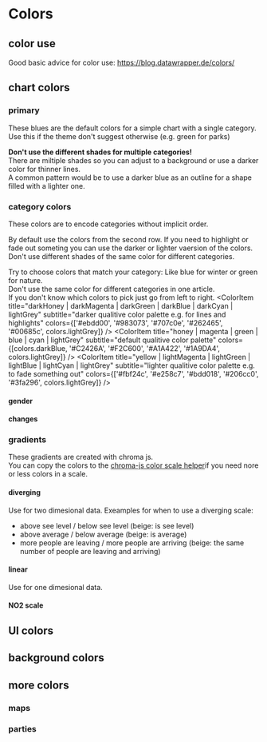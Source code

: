 

<Meta title="I Styleguide/1 Colors" />

# Colors

## color use

Good basic advice for color use: https://blog.datawrapper.de/colors/

## chart colors

### primary

These blues are the default colors for a simple chart with a single category.  
Use this if the theme don't suggest otherwise (e.g. green for parks)

**Don't use the different shades for multiple categories!**  
There are miltiple shades so you can adjust to a background 
or use a darker color for thinner lines.  
A common pattern would be to use a darker blue as an outline for a shape filled with a lighter one.

<ColorPalette>
  <ColorItem
    title="darkBlue | blue | lightBlue"
    subtitle="default color for single color chart"
    colors={['#262465', colors.darkBlue, '#206cc0']}
  />
</ColorPalette>

### category colors

These colors are to encode categories without implicit order.

By default use the colors from the second row. 
If you need to highlight or fade out someting you can use
the darker or lighter vaersion of the colors.  
Don't use different shades of the same color for different categories.

Try to choose colors that match your category: Like blue for winter or green for nature.  
Don't use the same color for different categories in one article.  
If you don't know which colors to pick just go from left to right.
<ColorPalette>
  <ColorItem
    title="darkHoney | darkMagenta | darkGreen | darkBlue | darkCyan | lightGrey"
    subtitle="darker qualitive color palette e.g. for lines and highlights"
    colors={['#ebdd00', '#983073', '#707c0e', '#262465', '#00685c', colors.lightGrey]} />
  <ColorItem
    title="honey | magenta | green | blue | cyan | lightGrey"
    subtitle="default qualitive color palette"
    colors={[colors.darkBlue, '#C2426A', '#F2C600', '#A1A422', '#1A9DA4', colors.lightGrey]} />
  <ColorItem
    title="yellow | lightMagenta | lightGreen | lightBlue | lightCyan | lightGrey"
    subtitle="lighter qualitive color palette e.g. to fade something out"
    colors={['#fbf24c', '#e258c7', '#bdd018', '#206cc0', '#3fa296', colors.lightGrey]} />
</ColorPalette>

<ColorPalette>
  <h4>gender</h4>
  <ColorItem title="coral | blueGrey" subtitle="female | male" colors={['#FF6559', '#00685c', '#A3469B']} />
  <h4>changes</h4>
  <ColorItem title="orange | darkBeige | coldBlue" subtitle="increase | unchanged |  decrease" colors={['#fa9d1e', colors.darkBeige, colors.lightBlue]} />
</ColorPalette>


### gradients

These gradients are created with chroma js.  
You can copy the colors to the [chroma-js color scale helper](https://gka.github.io/palettes/#/11|s|fa9d1e,dfded2,3fbaed|ffffe0,ff005e,93003a|0|0)if you need
nore or less colors in a scale.

#### diverging

Use for two dimesional data. Exeamples for when to use a diverging scale:
  - above see level / below see level (beige: is see level)
  - above average / below average (beige: is average)
  - more people are leaving / more people are arriving (beige: the same number of people are leaving and arriving) 

<ColorPalette>
  <ColorItem title="changes" subtitle="from increase over unchanged to decrease" colors={Chroma.scale(['#fa9d1e', colors.beige, colors.lightBlue]).colors(13)} />
  <ColorItem title="darkCyan | cyan | beige | honey | darkHoney" subtitle="diverging scale" colors={Chroma.scale(['#008373', '#3fa296', colors.beige, '#fad700', adjustHue(-2, '#ebb600')]).mode('lab').colors(13)} />
  <ColorItem title="darkGreen | green | beige | magenta | darkMagenta" subtitle="diverging scale" colors={Chroma.scale(['#707c0e', '#8da914', colors.beige, '#be3ca5', '#983073']).mode('lab').colors(13)} />
</ColorPalette>

#### linear

Use for one dimesional data.

<ColorPalette>
  <ColorItem title="cyan-blue-scale" subtitle="linear scale" colors={Chroma.scale([lighten(0.1, colors.beige), tint(0.3, '#008373'), shade(0.1, '#206cc0'), '#262465', darken(0.1, '#262465')]).correctLightness().mode('lab').colors(13)} />
  <ColorItem title="yellow-green-scale" subtitle="linear scale" colors={Chroma.scale([mix(0.2, lighten(0.1, colors.beige), lighten(0.3, '#fbf24c')), lighten(0.27, '#f7e900'),  darken(0, adjustHue(0, '#707c0e')), darken(0.13, '#707c0e')]).correctLightness().mode('lab').colors(13)} />
  <ColorItem title="yellow-magenta-scale" subtitle="linear scale" colors={Chroma.scale([mix(0.1, lighten(0.1, colors.beige), lighten(0.3, '#fbe34c')), lighten(0.22, '#fbe34c'), adjustHue(20, lighten(0.2, '#983073')), adjustHue(-5, '#983073'), darken(0.22, '#983073')]).correctLightness().mode('lab').colors(13)} />

</ColorPalette>

#### NO2 scale
<ColorPalette>
  <ColorItem title="NO2 scale" subtitle="NO2 values from 0 to 100" colors={Chroma.bezier(['#B6D61B', '70B50F', '#E2430D', 'E30F04', '000']).scale().colors(13)} />
</ColorPalette>

## UI colors

<ColorPalette>
  <ColorItem title="red" subtitle="rbb brand color – for primary actions (read means clikacble)" colors={[colors.red]} />
  <ColorItem title="lightGrey" subtitle="for secondary buttons or unselected tabs" colors={[colors.lightGrey]} />
  <ColorItem title="grey" subtitle="e.g. grey lines" colors={[colors.grey]} />
  <ColorItem title="darkGrey" subtitle="for text and as background for buttons or selected tabs" colors={[colors.darkGrey]} />
  <ColorItem title="black" subtitle="for text" colors={['black']} />
</ColorPalette>

## background colors

<ColorPalette>
  <ColorItem title="colors.backgroundGrey" subtitle="background for toolboxes and infoboxes" colors={[colors.backgroundGrey]} />
  <ColorItem title="colors.beige" subtitle="as a background for maps and charts" colors={[colors.beige]} />
  <ColorItem title="colors.darkBeige" subtitle="like light grey but in combination with beige" colors={[colors.darkBeige]} />
</ColorPalette>

## more colors
<ColorPalette>
  <h3>maps</h3>
  <ColorItem title="lightWaterBlue | darkWaterBlue" subtitle="water" colors={[colors.lightWaterBlue, colors.darkWaterBlue]} />
  <h3>parties</h3>
  <ColorItem title="colors.spd" subtitle="SPD" colors={[colors.spd]} />
  <ColorItem title="colors.cdu" subtitle="CDU" colors={[colors.cdu]} />
  <ColorItem title="colors.linke" subtitle="Die Linke" colors={[colors.linke]} />
  <ColorItem title="colors.afd" subtitle="AFD" colors={[colors.afd]} />
  <ColorItem title="colors.fdp" subtitle="FDP" colors={[colors.fdp]} />
  <ColorItem title="colors.gruene" subtitle="B90 / GRÜENE" colors={[colors.gruene]} />
  <ColorItem title="colors.orange" subtitle="BVB / FW" colors={[colors.orange]} />
  <ColorItem title="colors.darkBeige" subtitle="Fraktionslos" colors={[colors.darkBeige]} />
</ColorPalette>
